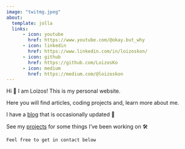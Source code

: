```yaml
---
image: "twitmg.jpeg"
about:
  template: jolla
  links:
      - icon: youtube
        href: https://www.youtube.com/@okay.but_why
      - icon: linkedin
        href: https://www.linkedin.com/in/loizoskon/
      - icon: github
        href: https://github.com/LoizosKo
      - icon: medium
        href: https://medium.com/@loizoskon
---
```


Hi 👋 I am Loizos! This is my personal website.

Here you will find articles, coding projects and, learn more about me.

I have a [blog](https://www.loizos.xyz/blog.html) that is occasionally updated 📝

See my [projects](https://www.loizos.xyz/software/) for some things I've been working on 🛠

`Feel free to get in contact below`

<!-- Calendly badge widget begin -->

<link href="https://assets.calendly.com/assets/external/widget.css" rel="stylesheet">

```{=html}
<script src="https://assets.calendly.com/assets/external/widget.js" type="text/javascript" async></script>
```
```{=html}
<script type="text/javascript">window.onload = function() { Calendly.initBadgeWidget({ url: 'https://calendly.com/loizos', text: 'Schedule time with me here!', color: '#0069ff', textColor: '#f7f7fd', branding: true }); }</script>
```
<!-- Calendly badge widget end -->

```{=html}
<script async src="https://pagead2.googlesyndication.com/pagead/js/adsbygoogle.js?client=ca-pub-8108736686590832"
 crossorigin="anonymous"></script>
```

